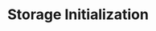 ---
title: "Storage Initialization"
description: "Public cloud cluster storage initialization."
weight: 55
---